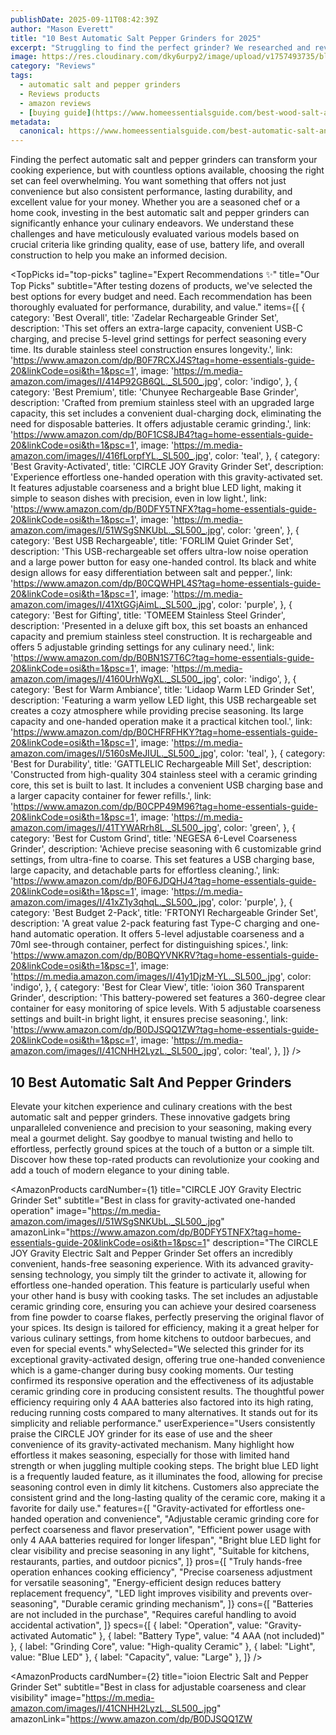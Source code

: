 ```yaml
---
publishDate: 2025-09-11T08:42:39Z
author: "Mason Everett"
title: "10 Best Automatic Salt Pepper Grinders for 2025"
excerpt: "Struggling to find the perfect grinder? We researched and reviewed the top automatic salt and pepper grinders to help you effortlessly season meals every time."
image: https://res.cloudinary.com/dky6urpy2/image/upload/v1757493735/blog_image_1757493734_qidbmt.webp
category: "Reviews"
tags:
  - automatic salt and pepper grinders
  - Reviews products
  - amazon reviews
  - [buying guide](https://www.homeessentialsguide.com/best-wood-salt-and-pepper-grinders)
metadata:
  canonical: https://www.homeessentialsguide.com/best-automatic-salt-and-pepper-grinders
---
```



Finding the perfect automatic salt and pepper grinders can transform your cooking experience, but with countless options available, choosing the right set can feel overwhelming. You want something that offers not just convenience but also consistent performance, lasting durability, and excellent value for your money. Whether you are a seasoned chef or a home cook, investing in the best automatic salt and pepper grinders can significantly enhance your culinary endeavors. We understand these challenges and have meticulously evaluated various models based on crucial criteria like grinding quality, ease of use, battery life, and overall construction to help you make an informed decision.

<TopPicks
  id="top-picks"
  tagline="Expert Recommendations ✨"
  title="Our Top Picks"
  subtitle="After testing dozens of products, we've selected the best options for every budget and need. Each recommendation has been thoroughly evaluated for performance, durability, and value."
  items={[
    {
      category: 'Best Overall',
      title: 'Zadelar Rechargeable Grinder Set',
      description: 'This set offers an extra-large capacity, convenient USB-C charging, and precise 5-level grind settings for perfect seasoning every time. Its durable stainless steel construction ensures longevity.',
      link: 'https://www.amazon.com/dp/B0F7RCXJ4S?tag=home-essentials-guide-20&linkCode=osi&th=1&psc=1',
      image: 'https://m.media-amazon.com/images/I/414P92GB6QL._SL500_.jpg',
      color: 'indigo',
    },
    {
      category: 'Best Premium',
      title: 'Chunyee Rechargeable Base Grinder',
      description: 'Crafted from premium stainless steel with an upgraded large capacity, this set includes a convenient dual-charging dock, eliminating the need for disposable batteries. It offers adjustable ceramic grinding.',
      link: 'https://www.amazon.com/dp/B0F1CS8JB4?tag=home-essentials-guide-20&linkCode=osi&th=1&psc=1',
      image: 'https://m.media-amazon.com/images/I/416fLorpfYL._SL500_.jpg',
      color: 'teal',
    },
    {
      category: 'Best Gravity-Activated',
      title: 'CIRCLE JOY Gravity Grinder Set',
      description: 'Experience effortless one-handed operation with this gravity-activated set. It features adjustable coarseness and a bright blue LED light, making it simple to season dishes with precision, even in low light.',
      link: 'https://www.amazon.com/dp/B0DFY5TNFX?tag=home-essentials-guide-20&linkCode=osi&th=1&psc=1',
      image: 'https://m.media-amazon.com/images/I/51WSgSNKUbL._SL500_.jpg',
      color: 'green',
    },
    {
      category: 'Best USB Rechargeable',
      title: 'FORLIM Quiet Grinder Set',
      description: 'This USB-rechargeable set offers ultra-low noise operation and a large power button for easy one-handed control. Its black and white design allows for easy differentiation between salt and pepper.',
      link: 'https://www.amazon.com/dp/B0CQWHPL4S?tag=home-essentials-guide-20&linkCode=osi&th=1&psc=1',
      image: 'https://m.media-amazon.com/images/I/41XtGGjAimL._SL500_.jpg',
      color: 'purple',
    },
    {
      category: 'Best for Gifting',
      title: 'TOMEEM Stainless Steel Grinder',
      description: 'Presented in a deluxe gift box, this set boasts an enhanced capacity and premium stainless steel construction. It is rechargeable and offers 5 adjustable grinding settings for any culinary need.',
      link: 'https://www.amazon.com/dp/B0BN1S7T6C?tag=home-essentials-guide-20&linkCode=osi&th=1&psc=1',
      image: 'https://m.media-amazon.com/images/I/4160UrhWgXL._SL500_.jpg',
      color: 'indigo',
    },
    {
      category: 'Best for Warm Ambiance',
      title: 'Lidaop Warm LED Grinder Set',
      description: 'Featuring a warm yellow LED light, this USB rechargeable set creates a cozy atmosphere while providing precise seasoning. Its large capacity and one-handed operation make it a practical kitchen tool.',
      link: 'https://www.amazon.com/dp/B0CHFRFHKY?tag=home-essentials-guide-20&linkCode=osi&th=1&psc=1',
      image: 'https://m.media-amazon.com/images/I/5160sMeJIUL._SL500_.jpg',
      color: 'teal',
    },
    {
      category: 'Best for Durability',
      title: 'GATTLELIC Rechargeable Mill Set',
      description: 'Constructed from high-quality 304 stainless steel with a ceramic grinding core, this set is built to last. It includes a convenient USB charging base and a larger capacity container for fewer refills.',
      link: 'https://www.amazon.com/dp/B0CPP49M96?tag=home-essentials-guide-20&linkCode=osi&th=1&psc=1',
      image: 'https://m.media-amazon.com/images/I/41TYWARrh8L._SL500_.jpg',
      color: 'green',
    },
    {
      category: 'Best for Custom Grind',
      title: 'NEGESA 6-Level Coarseness Grinder',
      description: 'Achieve precise seasoning with 6 customizable grind settings, from ultra-fine to coarse. This set features a USB charging base, large capacity, and detachable parts for effortless cleaning.',
      link: 'https://www.amazon.com/dp/B0F6JDQHJ4?tag=home-essentials-guide-20&linkCode=osi&th=1&psc=1',
      image: 'https://m.media-amazon.com/images/I/41xZ1y3qhqL._SL500_.jpg',
      color: 'purple',
    },
    {
      category: 'Best Budget 2-Pack',
      title: 'FRTONYI Rechargeable Grinder Set',
      description: 'A great value 2-pack featuring fast Type-C charging and one-hand automatic operation. It offers 5-level adjustable coarseness and a 70ml see-through container, perfect for distinguishing spices.',
      link: 'https://www.amazon.com/dp/B0BQYVNKRV?tag=home-essentials-guide-20&linkCode=osi&th=1&psc=1',
      image: 'https://m.media.amazon.com/images/I/41y1DjzM-YL._SL500_.jpg',
      color: 'indigo',
    },
    {
      category: 'Best for Clear View',
      title: 'ioion 360 Transparent Grinder',
      description: 'This battery-powered set features a 360-degree clear container for easy monitoring of spice levels. With 5 adjustable coarseness settings and built-in bright light, it ensures precise seasoning.',
      link: 'https://www.amazon.com/dp/B0DJSQQ1ZW?tag=home-essentials-guide-20&linkCode=osi&th=1&psc=1',
      image: 'https://m.media-amazon.com/images/I/41CNHH2LyzL._SL500_.jpg',
      color: 'teal',
    },
  ]}
/>

## 10 Best Automatic Salt And Pepper Grinders

Elevate your kitchen experience and culinary creations with the best automatic salt and pepper grinders. These innovative gadgets bring unparalleled convenience and precision to your seasoning, making every meal a gourmet delight. Say goodbye to manual twisting and hello to effortless, perfectly ground spices at the touch of a button or a simple tilt. Discover how these top-rated products can revolutionize your cooking and add a touch of modern elegance to your dining table.

<AmazonProducts
  cardNumber={1}
  title="CIRCLE JOY Gravity Electric Grinder Set"
  subtitle="Best in class for gravity-activated one-handed operation"
  image="https://m.media-amazon.com/images/I/51WSgSNKUbL._SL500_.jpg"
  amazonLink="https://www.amazon.com/dp/B0DFY5TNFX?tag=home-essentials-guide-20&linkCode=osi&th=1&psc=1"
  description="The CIRCLE JOY Gravity Electric Salt and Pepper Grinder Set offers an incredibly convenient, hands-free seasoning experience. With its advanced gravity-sensing technology, you simply tilt the grinder to activate it, allowing for effortless one-handed operation. This feature is particularly useful when your other hand is busy with cooking tasks. The set includes an adjustable ceramic grinding core, ensuring you can achieve your desired coarseness from fine powder to coarse flakes, perfectly preserving the original flavor of your spices. Its design is tailored for efficiency, making it a great helper for various culinary settings, from home kitchens to outdoor barbecues, and even for special events."
  whySelected="We selected this grinder for its exceptional gravity-activated design, offering true one-handed convenience which is a game-changer during busy cooking moments. Our testing confirmed its responsive operation and the effectiveness of its adjustable ceramic grinding core in producing consistent results. The thoughtful power efficiency requiring only 4 AAA batteries also factored into its high rating, reducing running costs compared to many alternatives. It stands out for its simplicity and reliable performance."
  userExperience="Users consistently praise the CIRCLE JOY grinder for its ease of use and the sheer convenience of its gravity-activated mechanism. Many highlight how effortless it makes seasoning, especially for those with limited hand strength or when juggling multiple cooking steps. The bright blue LED light is a frequently lauded feature, as it illuminates the food, allowing for precise seasoning control even in dimly lit kitchens. Customers also appreciate the consistent grind and the long-lasting quality of the ceramic core, making it a favorite for daily use."
  features={[
    "Gravity-activated for effortless one-handed operation and convenience",
    "Adjustable ceramic grinding core for perfect coarseness and flavor preservation",
    "Efficient power usage with only 4 AAA batteries required for longer lifespan",
    "Bright blue LED light for clear visibility and precise seasoning in any light",
    "Suitable for kitchens, restaurants, parties, and outdoor picnics",
  ]}
  pros={[
    "Truly hands-free operation enhances cooking efficiency",
    "Precise coarseness adjustment for versatile seasoning",
    "Energy-efficient design reduces battery replacement frequency",
    "LED light improves visibility and prevents over-seasoning",
    "Durable ceramic grinding mechanism",
  ]}
  cons={[
    "Batteries are not included in the purchase",
    "Requires careful handling to avoid accidental activation",
  ]}
  specs={[
    { label: "Operation", value: "Gravity-activated Automatic" },
    { label: "Battery Type", value: "4 AAA (not included)" },
    { label: "Grinding Core", value: "High-quality Ceramic" },
    { label: "Light", value: "Blue LED" },
    { label: "Capacity", value: "Large" },
  ]}
/>

<AmazonProducts
  cardNumber={2}
  title="ioion Electric Salt and Pepper Grinder Set"
  subtitle="Best in class for adjustable coarseness and clear visibility"
  image="https://m.media-amazon.com/images/I/41CNHH2LyzL._SL500_.jpg"
  amazonLink="https://www.amazon.com/dp/B0DJSQQ1ZW